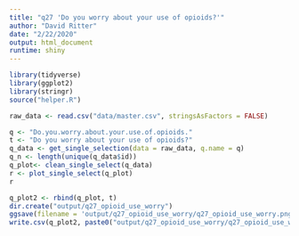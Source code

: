 ```yaml
---
title: "q27 'Do you worry about your use of opioids?'"
author: "David Ritter"
date: "2/22/2020"
output: html_document
runtime: shiny
---
```


```r
library(tidyverse)
library(ggplot2)
library(stringr)
source("helper.R")
```

```r
raw_data <- read.csv("data/master.csv", stringsAsFactors = FALSE)
```

```r
q <- "Do.you.worry.about.your.use.of.opioids."
t <- "Do you worry about your use of opioids?"
q_data <- get_single_selection(data = raw_data, q.name = q)
q_n <- length(unique(q_data$id))
q_plot<- clean_single_select(q_data)
r <- plot_single_select(q_plot)
r
```

```r
q_plot2 <- rbind(q_plot, t)
dir.create("output/q27_opioid_use_worry")
ggsave(filename = 'output/q27_opioid_use_worry/q27_opioid_use_worry.png', plot = r, device = 'png')
write.csv(q_plot2, paste0("output/q27_opioid_use_worry/q27_opioid_use_worry_", q_n,".csv"), row.names=F)
```

